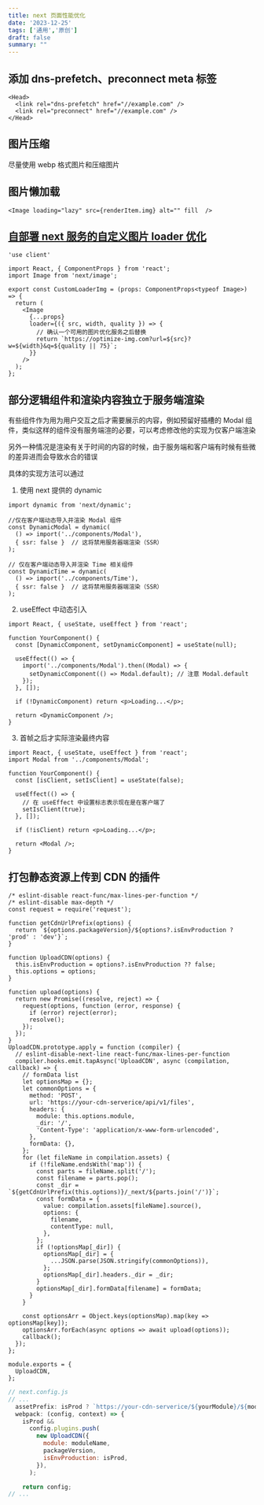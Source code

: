 ```yaml
---
title: next 页面性能优化
date: '2023-12-25'
tags: ['通用','原创']
draft: false
summary: ""
---
```


<TOCInlineWithSticky toc={props.toc} />

## 添加 dns-prefetch、preconnect meta 标签

```tsx
<Head>
  <link rel="dns-prefetch" href="//example.com" />
  <link rel="preconnect" href="//example.com" />
</Head>
```

## 图片压缩

尽量使用 webp 格式图片和压缩图片

## 图片懒加载

```tsx
<Image loading="lazy" src={renderItem.img} alt="" fill  />
```

## [自部署 next 服务的自定义图片 loader 优化](https://nextjs.org/docs/app/api-reference/components/image#loader)

```tsx
'use client'

import React, { ComponentProps } from 'react';
import Image from 'next/image';

export const CustomLoaderImg = (props: ComponentProps<typeof Image>) => {
  return (
    <Image
      {...props}
      loader={({ src, width, quality }) => {
        // 确认一个可用的图片优化服务之后替换
        return `https://optimize-img.com?url=${src}?w=${width}&q=${quality || 75}`;
      }}
    />
  );
};
```

## 部分逻辑组件和渲染内容独立于服务端渲染

有些组件作为用为用户交互之后才需要展示的内容，例如预留好插槽的 Modal 组件，类似这样的组件没有服务端渲的必要，可以考虑修改他的实现为仅客户端渲染  

另外一种情况是渲染有关于时间的内容的时候，由于服务端和客户端有时候有些微的差异进而会导致水合的错误

具体的实现方法可以通过

1. 使用 next 提供的 dynamic 

```tsx
import dynamic from 'next/dynamic';

//仅在客户端动态导入并渲染 Modal 组件
const DynamicModal = dynamic(
  () => import('../components/Modal'),
  { ssr: false }  // 这将禁用服务器端渲染（SSR）
);

// 仅在客户端动态导入并渲染 Time 相关组件
const DynamicTime = dynamic(
  () => import('../components/Time'),
  { ssr: false }  // 这将禁用服务器端渲染（SSR）
);
```

2. useEffect 中动态引入

```tsx
import React, { useState, useEffect } from 'react';

function YourComponent() {
  const [DynamicComponent, setDynamicComponent] = useState(null);

  useEffect(() => {
    import('../components/Modal').then((Modal) => {
      setDynamicComponent(() => Modal.default); // 注意 Modal.default
    });
  }, []);

  if (!DynamicComponent) return <p>Loading...</p>;

  return <DynamicComponent />;
}
```

3. 首帧之后才实际渲染最终内容

```tsx
import React, { useState, useEffect } from 'react';
import Modal from '../components/Modal';

function YourComponent() {
  const [isClient, setIsClient] = useState(false);

  useEffect(() => {
    // 在 useEffect 中设置标志表示现在是在客户端了
    setIsClient(true);
  }, []);

  if (!isClient) return <p>Loading...</p>;

  return <Modal />;
}
```

## 打包静态资源上传到 CDN 的插件

```tsx
/* eslint-disable react-func/max-lines-per-function */
/* eslint-disable max-depth */
const request = require('request');

function getCdnUrlPrefix(options) {
  return `${options.packageVersion}/${options?.isEnvProduction ? 'prod' : 'dev'}`;
}

function UploadCDN(options) {
  this.isEnvProduction = options?.isEnvProduction ?? false;
  this.options = options;
}

function upload(options) {
  return new Promise((resolve, reject) => {
    request(options, function (error, response) {
      if (error) reject(error);
      resolve();
    });
  });
}
UploadCDN.prototype.apply = function (compiler) {
  // eslint-disable-next-line react-func/max-lines-per-function
  compiler.hooks.emit.tapAsync('UploadCDN', async (compilation, callback) => {
    // formData list
    let optionsMap = {};
    let commonOptions = {
      method: 'POST',
      url: 'https://your-cdn-serverice/api/v1/files',
      headers: {
        module: this.options.module,
        _dir: '/',
        'Content-Type': 'application/x-www-form-urlencoded',
      },
      formData: {},
    };
    for (let fileName in compilation.assets) {
      if (!fileName.endsWith('map')) {
        const parts = fileName.split('/');
        const filename = parts.pop();
        const _dir = `${getCdnUrlPrefix(this.options)}/_next/${parts.join('/')}`;
        const formData = {
          value: compilation.assets[fileName].source(),
          options: {
            filename,
            contentType: null,
          },
        };
        if (!optionsMap[_dir]) {
          optionsMap[_dir] = {
            ...JSON.parse(JSON.stringify(commonOptions)),
          };
          optionsMap[_dir].headers._dir = _dir;
        }
        optionsMap[_dir].formData[filename] = formData;
      }
    }

    const optionsArr = Object.keys(optionsMap).map(key => optionsMap[key]);
    optionsArr.forEach(async options => await upload(options));
    callback();
  });
};

module.exports = {
  UploadCDN,
};
```

```js
// next.config.js
// ...
  assetPrefix: isProd ? `https://your-cdn-serverice/${yourModule}/${moduleName}/${packageVersion}/prod` : undefined,
  webpack: (config, context) => {
    isProd &&
      config.plugins.push(
        new UploadCDN({
          module: moduleName,
          packageVersion,
          isEnvProduction: isProd,
        }),
      );

    return config;
// ...
```